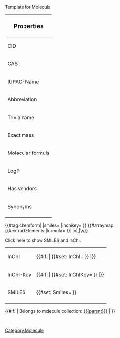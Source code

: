 <noinclude>Template for Molecule</noinclude>
‎<includeonly>

{| class="float-right infobox wikitable" style="font-size:90%; margin-top:0; width:410px; max-width:500px;"
|-
!colspan="2" style="font-size:120%; text-align:center; " | Properties
|-
| CID || {{#if: {{{cid|}}} | [https://pubchem.ncbi.nlm.nih.gov/compound/{{{cid}}} {{{cid}}}]|n/a}}
|-
| CAS || {{#if: {{{cas|}}} | {{#set: CAS={{{cas}}} }} {{{cas}}}|n/a}}
|-
| IUPAC-Name || {{#if: {{{iupacName|}}} | {{#set: IUPACName={{{iupacName}}} }} {{{iupacName}}}|n/a}}
|-
| Abbreviation || {{#if: {{{abbrev|}}} | {{#set: Abbreviation={{{abbrev}}} }} {{{abbrev}}}|n/a}}
|-
| Trivialname|| {{#if: {{{trivialname|}}} | {{#set: Trivialname={{{trivialname}}} }} {{{trivialname}}}|n/a}}
|-
| Exact mass ||  {{#if: {{{molecularMass|}}} | {{#set: MolecularMass={{{molecularMass}}} }} {{{molecularMass}}}|n/a}}
|-
| Molecular formula ||{{#if: {{{molecularFormula|}}} | {{#set: MolecularFormula={{{molecularFormula}}} }} {{{molecularFormula}}}|n/a}}
|-
| LogP || {{#if: {{{logP|}}} | {{#set: LogP={{{logP}}} }} {{{logP}}}|n/a}}
|-
| Has vendors || {{#if: {{{hasVendors|}}} | {{#set: HasVendors={{{hasVendors}}} }} {{{hasVendors}}}|n/a}}
|-
| Synonyms|| {{#if: {{{synonyms|}}} | {{#arraymap:{{{synonyms|}}}|,|x| [[Synonym::x]] }} |n/a}}
|-
|}

{{#tag:chemform|
{{{molOrRxn}}}
|smiles={{{smiles|}}}
|inchikey={{{inchikey|}}}
}}
{{#arraymap:{{#extractElements:|formula={{{smiles|}}} }}|,|x|[[ContainsElement::x| ]]|\s}}

<div>
<span class="toggle-box" resource="chemdata">Click here to show SMILES and InChi.</span>
{| id="chemdata" class="infobox wikitable" style="display:none;"
|-
| InChI || {{#if: {{{inchi|}}} | {{#set: InChI={{{inchi}}} }} {{{inchi}}}|}}
|-
| InChI-Key || {{#if: {{{inchikey|}}} | {{#set: InChIKey={{{inchikey}}} }} {{{inchikey}}}|}}
|-
| SMILES || {{#set: Smiles={{{smiles}}} }} {{{smiles}}}
|-

|}
</div>

{{#if: {{{parent|}}} | Belongs to molecule collection: [[{{{parent}}}]] | }}


[[Category:Molecule]]
‎<includeonly>
